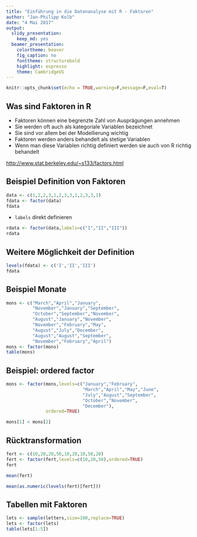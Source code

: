```yaml
---
title: "Einführung in die Datenanalyse mit R - Faktoren"
author: "Jan-Philipp Kolb"
date: "4 Mai 2017"
output: 
  slidy_presentation: 
    keep_md: yes
  beamer_presentation:
    colortheme: beaver
    fig_caption: no
    fonttheme: structurebold
    highlight: espresso
    theme: CambridgeUS
---
```



```r
knitr::opts_chunk$set(echo = TRUE,warning=F,message=F,eval=T)
```


## Was sind Faktoren in R

- Faktoren können eine begrenzte Zahl von Ausprägungen annehmen
- Sie werden oft auch als kategoriale Variablen bezeichnet
- Sie sind vor allem bei der Modellierung wichtig
- Faktoren werden anders behandelt als stetige Variablen
- Wenn man diese Variablen richtig definiert werden sie auch von R richtig behandelt

<http://www.stat.berkeley.edu/~s133/factors.html>

## Beispiel Definition von Faktoren

```r
data <- c(1,2,2,3,1,2,3,3,1,2,3,3,1)
fdata <- factor(data)
fdata
```

- `labels` direkt definieren

```r
rdata <- factor(data,labels=c("I","II","III"))
rdata
```


## Weitere Möglichkeit der Definition

```r
levels(fdata) <- c('I','II','III')
fdata
```



## Beispiel Monate

```r
mons <- c("March","April","January",
          "November","January","September",
          "October","September","November",
          "August","January","November",
          "November","February","May",
          "August","July","December",
          "August","August","September",
          "November","February","April")
mons <- factor(mons)
table(mons)
```

## Beispiel: ordered factor

```r
mons <- factor(mons,levels=c("January","February",
                             "March","April","May","June",
                             "July","August","September",  
                             "October","November",
                             "December"),
               ordered=TRUE)

mons[1] < mons[2]
```

## Rücktransformation

```r
fert <- c(10,20,20,50,10,20,10,50,20)
fert <- factor(fert,levels=c(10,20,50),ordered=TRUE)
fert

mean(fert)

mean(as.numeric(levels(fert)[fert]))
```



## Tabellen mit Faktoren

```r
lets <- sample(letters,size=100,replace=TRUE)
lets <- factor(lets)
table(lets[1:5])
```

